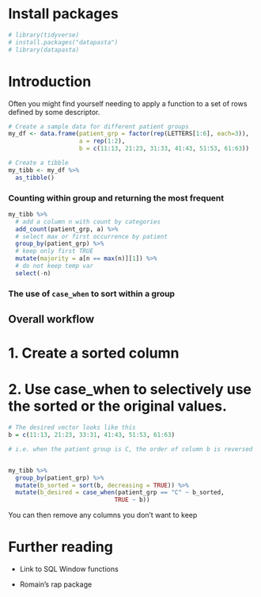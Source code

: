 
# Install packages
```r
# library(tidyverse)
# install.packages("datapasta")
# library(datapasta)
```

# Introduction
Often you might find yourself needing to apply a function to a set of rows defined by some descriptor.
 
```r
# Create a sample data for different patient groups
my_df <- data.frame(patient_grp = factor(rep(LETTERS[1:6], each=3)),
                    a = rep(1:2),
                    b = c(11:13, 21:23, 31:33, 41:43, 51:53, 61:63))

# Create a tibble
my_tibb <- my_df %>% 
  as_tibble()
```

### Counting within group and returning the most frequent

```r
my_tibb %>%
  # add a column n with count by categories
  add_count(patient_grp, a) %>%
  # select max or first occurrence by patient
  group_by(patient_grp) %>%
  # keep only first TRUE
  mutate(majority = a[n == max(n)][1]) %>%
  # do not keep temp var
  select(-n)
```


### The use of `case_when` to sort within a group

## Overall workflow

# 1. Create a sorted column
# 2. Use case_when to selectively use the sorted or the original values.
```r
# The desired vector looks like this
b = c(11:13, 21:23, 33:31, 41:43, 51:53, 61:63)

# i.e. when the patient group is C, the order of column b is reversed


my_tibb %>%
  group_by(patient_grp) %>%
  mutate(b_sorted = sort(b, decreasing = TRUE)) %>%
  mutate(b_desired = case_when(patient_grp == "C" ~ b_sorted,
                              TRUE ~ b))
```

You can then remove any columns you don't want to keep

# Further reading

* Link to SQL Window functions

* Romain's rap package


